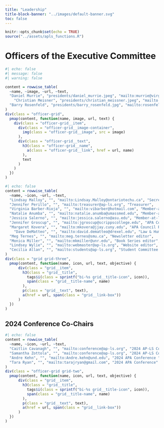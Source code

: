 ```yaml
---
title: "Leadership"
title-block-banner: "../images/default-banner.svg"
toc: false
---
```


```r
knitr::opts_chunk$set(echo = TRUE)
source("../assets/apls_functions.R")
```

# Officers of the Executive Committee
```r
#| echo: false
#| message: false
#| warning: false

content = rowwise_table(
  ~name, ~image, ~url, ~text,
  "Daniel Murrie", "presidents/daniel_murrie.jpeg", "mailto:murrie@virginia.edu", "President",
    "Christian Meisner", "presidents/christian_meissner.jpeg", "mailto:cameissn@iastate.edu", "President Elect",
  "Barry Rosenfeld", "presidents/barry_rosenfeld.jpg", "mailto:rosenfeld@fordham.edu", "Past President"
)
div(class = "officer-grid",
  pmap(content, function(name, image, url, text) {
    div(class = "officer-grid__item",
      div(class = "officer-grid__image-container",
        img(class = "officer-grid__image", src = image)
      ),
      div(class = "officer-grid__text",
        h3(class = "officer-grid__name",
          a(class = "officer-grid__link", href = url, name)
        ),
        text
      )
    )
  })
)
```



::: vspace
:::

```r
#| echo: false
content = rowwise_table(
  ~name, ~icon, ~url, ~text,
  "Lindsay Malloy", "", "mailto:Lindsay.Malloy@ontariotechu.ca", "Secretary",
  "Jennifer Perillo", "", "mailto:treasurer@ap-ls.org", "Treasurer",
  "Virginia Barber-Rioja", "", "mailto:vibarber@hotmail.com", "Member-at-large",
  "Natalie Anumba", "", "mailto:natalie.anumba@umassmed.edu", "Member-at-large",
  "Jessica Salerno", "", "mailto:jessica.salerno@asu.edu", "Member-at-large",
  "Jennifer Groscup", "", "mailto:jgroscup@scrippscollege.edu", "APA Council Representative",
  "Margaret Kovera", "", "mailto:mkovera@jjay.cuny.edu", "APA Council Representative",
  	"Dave DeMatteo", "", "mailto:david.dematteo@drexel.edu", "Law & Human Behavior editor",
  "Meg Ternes", "", "mailto:meg.ternes@smu.ca", "Newsletter editor",
  "Monica Miller", "", "mailto:mkmiller@unr.edu", "Book Series editor",
  "Lindsey Wylie", "", "mailto:webmaster@ap-ls.org", "Website editor",
  "Cecilia Allan", "", "mailto:students@ap-ls.org", "Student Committee Chair"
)
div(class = "grid grid-three",
  pmap(content, function(name, icon, url, text, objective) {
      div(class = "grid__item",
        h3(class = "grid__title",
          tags$i(class = sprintf("bi-%s grid__title-icon", icon)),
          span(class = "grid__title-name", name)
        ),
        p(class = "grid__text", text),
        a(href = url, span(class = "grid__link-box"))
      )
  })
)
```

## 2024 Conference Co-Chairs

```r
#| echo: false
content = rowwise_table(
  ~name, ~icon, ~url, ~text,
  "Caitlin Cavanagh", "", "mailto:conference@ap-ls.org", "2024 AP-LS Conference",
  "Samantha Zottola", "", "mailto:conference@ap-ls.org", "2024 AP-LS Conference",
  "Andre Kehn", "", "mailto:Andre.kehn@und.edu", "2024 APA Conference ",
  "Tara Ryan", "", "mailto:tarajryan@gmail.com", "2024 APA Conference"
)
div(class = "officer-grid grid-two",
  pmap(content, function(name, icon, url, text, objective) {
      div(class = "grid__item",
        h3(class = "grid__title",
          tags$i(class = sprintf("bi-%s grid__title-icon", icon)),
          span(class = "grid__title-name", name)
        ),
        p(class = "grid__text", text),
        a(href = url, span(class = "grid__link-box"))
      )
  })
)
```

